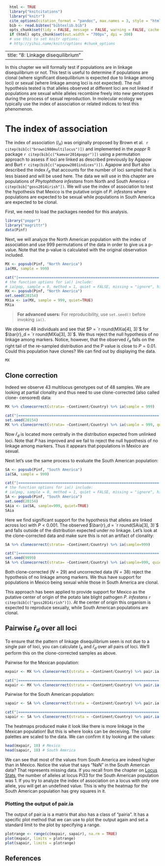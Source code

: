 ```r
  html <- TRUE
  library("knitcitations")
  library("knitr")
  cite_options(citation_format = "pandoc", max.names = 3, style = "html", hyperlink = "to.doc")
  bib <- read.bibtex("bibtexlib.bib")
  opts_chunk$set(tidy = FALSE, message = FALSE, warning = FALSE, cache = TRUE, fig.width = 7, fig.height = 7)
  if (html) opts_chunk$set(out.width = "700px", dpi = 300) 
  # use this to set knitr options: 
  # http://yihui.name/knitr/options #chunk_options
```
---
title: "8: Linkage disequilibrium"
---

In this chapter we will formally test if populations are in linkage
disequilibrium or not. This test is useful to determine if populations are
clonal (where significant disequilibrium is expected due to linkage among loci)
or sexual (where linkage among loci is not expected). The null hypothesis tested
is that alleles observed at different loci are not linked if populations are
sexual while alleles recombine freely  into new genotypes during the process of
sexual reproduction. In molecular ecology we typically use the index of
association or related indices to test this phenomenon.

# The index of association

The index of association ($I_A$) was originally proposed by Brown et al. 
`r citep(bib[c("brown1980multilocus")])` and implemented in the *poppr* R
package `r citep(bib[c("kamvar2014poppr")])` using a permutation approach to
assess if loci are linked as described previously by Agapow and Burt 
`r citep(bib[c("agapow2001indices")])`. Agapow and Burt also described the index
$\bar{r}_d$ that accounts for the number of loci sampled that is less biased and
will be used here. The data we will use in this chapter are populations of
*Phytophthora infestans* from North and South America 
`r citep(bib["goss2014irish"])`. We will use the index of association to test the hypothesis that Mexico is the putative origin of *P. infestans* where populations are expected to be sexual while populations in South America are expected to be clonal.

First, we need to load the packages needed for this analysis.

```r
library("poppr")
library("magrittr")
data(Pinf)
```

Next, we will analyze the North American population with the index of
association and use 999 permutations of the data in order to give us a p-value.
Note that the p-value is calculated with the original observation included.

```r
MX <- popsub(Pinf, "North America")
ia(MX, sample = 999)
```
```r
cat("|================================================================| 100%\n")
# the function options for ia() include:
# ia(pop, sample = 0, method = 1, quiet = FALSE, missing = "ignore", hist = TRUE)
MX <- popsub(Pinf, "North America")
set.seed(20154) 
MXia <- ia(MX, sample = 999, quiet=TRUE)
MXia
```

> **For advanced users:** For reproducibility, use `set.seed()` before invoking `ia()`.

We observe 48 individuals and see that $P = `r round(MXia[4], 3)`$ for
$\bar{r}_d = `r round(MXia[3], 3)`$. We thus reject the null hypothesis of no
linkage among markers. Notice, however, that the observed $\bar{r}_d$ falls on
the right tail of the re-sampled distribution and the P value is close to $P =
0.01$. Could this population have clones? We can find out by displaying the
data.

```r
MX
```

## Clone correction

Indeed we observe 43 multilocus genotypes out of 48 samples. We are looking at
partial clonality and thus need to use clone-corrected (also called clone-
censored) data:

```r
MX %>% clonecorrect(strata= ~Continent/Country) %>% ia(sample = 999)
```
```r
cat("|================================================================| 100%\n")
set.seed(20154)
MX %>% clonecorrect(strata= ~Continent/Country) %>% ia(sample = 999, quiet = TRUE)
```

Now $\bar{r}_d$ is located more centrally in the distribution expected from
unlinked loci. Note that $P$ has improved and we fail to reject the null
hypothesis of no linkage among markers. Thus it appears that populations in
Mexico are sexual.

Next let's use the same process to evaluate the South American population:

```r
SA <- popsub(Pinf, "South America")
ia(SA, sample = 999)
```
```r
cat("|================================================================| 100%\n")
# the function options for ia() include:
# ia(pop, sample = 0, method = 1, quiet = FALSE, missing = "ignore", hist = TRUE)
SA <- popsub(Pinf, "South America")
set.seed(20154) 
SAia <- ia(SA, sample=999, quiet=TRUE)
SAia
```

Here we find significant support for the hypothesis that alleles are linked
across loci with $P < 0.001$. The observed $\bar{r}_d = `r round(SAia[3], 3)`$
and falls outside of the distribution expected under no linkage. Let's look at
the clone-corrected data and make sure this is not an artifact of clonality:

```r
SA %>% clonecorrect(strata= ~Continent/Country) %>% ia(sample=999)
```
```r
cat("|================================================================| 100%\n")
set.seed(9999)
SA %>% clonecorrect(strata= ~Continent/Country) %>% ia(sample=999, quiet=TRUE)
```

Both clone-corrected ($N = 29$) and uncorrected data ($N = 38$) reject the
hypothesis of no linkage among markers. We thus have support for populations in
Mexico being sexual while those in South America are clonal.

This approach has been applied to provide support for Mexico as the putative
center of origin of the potato late blight pathogen *P. infestans* 
`r citep(bib[c("goss2014irish")])`. At the center of origin this organism is
expected to reproduce sexually, while South American populations are clonal.

## Pairwise $\bar{r}_d$ over all loci

To ensure that the pattern of linkage disequilibrium seen is not due to a single
pair of loci, you can calculate $I_A$ and $\bar{r}_d$ over all pairs of loci.
We'll perform this on the clone-corrected samples as above.

Pairwise for the Mexican population:

```r
mxpair <- MX %>% clonecorrect(strata = ~Continent/Country) %>% pair.ia
```

```r
cat("|================================================================| 100%\n")
mxpair <- MX %>% clonecorrect(strata = ~Continent/Country) %>% pair.ia(quiet = TRUE)
```

Pairwise for the South American population:

```r
sapair <- SA %>% clonecorrect(strata = ~Continent/Country) %>% pair.ia
```

```r
cat("|================================================================| 100%\n")
sapair <- SA %>% clonecorrect(strata = ~Continent/Country) %>% pair.ia(quiet = TRUE)
```

The heatmaps produced make it look like there is more linkage in the Mexican 
population! But this is where looks can be deceiving. The color palettes are
scaled to the data. We can confirm it by looking at the values:

```r
head(mxpair, 10) # Mexico
head(sapair, 10) # South America
```

We can see that most of the values from South America are indeed higher than in
Mexico. Notice the value that says "NaN" in the South American data? That
represents missing data. If you recall from the chapter on [Locus
Stats](Locus_Stats.html), the number of alleles at locus Pi33 for the South
American population was 1. If you try to analyze the index of association on a
locus with only one allele, you will get an undefined value. This is why the
heatmap for the South American population has grey squares in it.

### Plotting the output of pair.ia

The output of pair.ia is a matrix that also has a class of "pairia". It has a
specific plot method that we can use to plot the output again and set a standard 
limit to the plot by specifying a range. 

```r
plotrange <- range(c(mxpair, sapair), na.rm = TRUE)
plot(mxpair, limits = plotrange)
plot(sapair, limits = plotrange) 
```

References
----------

